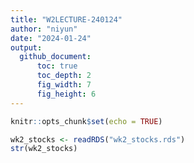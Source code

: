 ```yaml
---
title: "W2LECTURE-240124"
author: "niyun"
date: "2024-01-24"
output: 
  github_document:
      toc: true
      toc_depth: 2
      fig_width: 7
      fig_height: 6
---
```


```r
knitr::opts_chunk$set(echo = TRUE)
```

```r
wk2_stocks <- readRDS("wk2_stocks.rds")
str(wk2_stocks)
```

